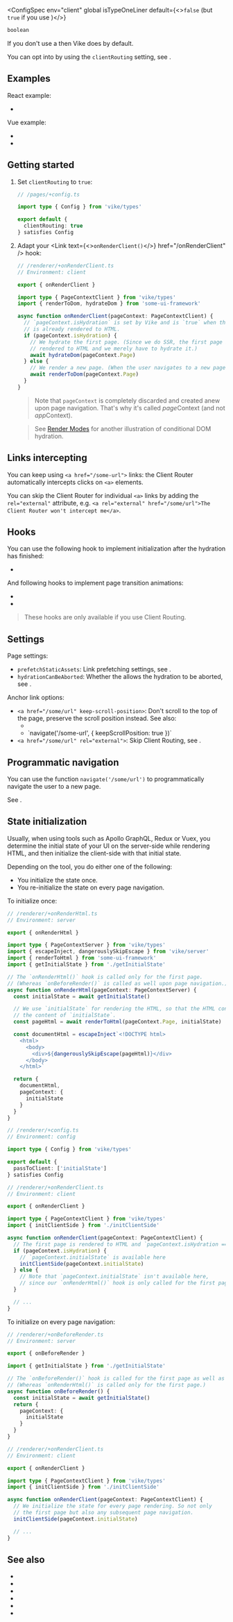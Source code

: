 
<ConfigSpec
  env="client"
  global
  isTypeOneLiner
  default={<><code>false</code> (but <code>true</code> if you use <UiFrameworkExtension succinct />)</>}
>
```ts
boolean
```
</ConfigSpec>

If you don't use a <UiFrameworkExtension /> then Vike does <Link text="Server Routing" href="/server-routing" /> by default.

You can opt into <Link text="Client Routing" href="/client-routing" /> by using the `clientRouting` setting, see <Link href="#getting-started" />.

<UseVikeExtensionUiFramework featureName="Client Routing" />


## Examples

React example:
 - <RepoLink path='/packages/create-vike-core/boilerplate-react-ts/renderer/+onRenderClient.tsx' />

Vue example:
 - <RepoLink path='/packages/create-vike-core/boilerplate-vue-ts/renderer/+onRenderClient.ts' />
 - <RepoLink path='/packages/create-vike-core/boilerplate-vue-ts/renderer/app.ts' />


## Getting started

1. Set `clientRouting` to `true`:
   ```ts
   // /pages/+config.ts
   
   import type { Config } from 'vike/types'

   export default {
     clientRouting: true
   } satisfies Config
   ```

2. Adapt your <Link text={<><code>onRenderClient()</code></>} href="/onRenderClient" /> hook:

   ```ts
   // /renderer/+onRenderClient.ts
   // Environment: client

   export { onRenderClient }
   
   import type { PageContextClient } from 'vike/types'
   import { renderToDom, hydrateDom } from 'some-ui-framework'

   async function onRenderClient(pageContext: PageContextClient) {
     // `pageContext.isHydration` is set by Vike and is `true` when the page
     // is already rendered to HTML.
     if (pageContext.isHydration) {
       // We hydrate the first page. (Since we do SSR, the first page is already
       // rendered to HTML and we merely have to hydrate it.)
       await hydrateDom(pageContext.Page)
     } else {
       // We render a new page. (When the user navigates to a new page.)
       await renderToDom(pageContext.Page)
     }
   }
   ```

   > Note that `pageContext` is completely discarded and created anew upon page navigation.
   > That's why it's called *page*Context (and not *app*Context).

   > See [Render Modes](/render-modes) for another illustration of conditional DOM hydration.


## Links intercepting

You can keep using `<a href="/some-url">` links: the Client Router automatically intercepts clicks on `<a>` elements.

You can skip the Client Router for individual `<a>` links by adding the `rel="external"` attribute, e.g. `<a rel="external" href="/some/url">The Client Router won't intercept me</a>`.


## Hooks

You can use the following hook to implement initialization after the <Link href="/hydration">hydration</Link> has finished:
 - <Link href="/onHydrationEnd" noBreadcrumb />

And following hooks to implement page transition animations:
 - <Link href="/onPageTransitionStart" noBreadcrumb />
 - <Link href="/onPageTransitionEnd" noBreadcrumb />

> These hooks are only available if you use Client Routing.


## Settings

Page settings:
- `prefetchStaticAssets`: Link prefetching settings, see <Link href="/prefetchStaticAssets" />.
- `hydrationCanBeAborted`: Whether the <Link text="UI framework" href="/ui-frameworks" /> allows the <Link href="/hydration">hydration</Link> to be aborted, see <Link href="/hydrationCanBeAborted" />.

Anchor link options:
- `<a href="/some/url" keep-scroll-position>`: Don't scroll to the top of the page, preserve the scroll position instead. See also:
  - <Link href="/keepScrollPosition" />
  - <Link href="/navigate#options">`navigate('/some-url', { keepScrollPosition: true })`</Link>
- `<a href="/some/url" rel="external">`: Skip Client Routing, see <Link href="#links-intercepting" />.


## Programmatic navigation

You can use the function `navigate('/some/url')` to programmatically navigate the user to a new page.

See <Link href="/navigate"/>.


## State initialization

Usually, when using tools such as Apollo GraphQL, Redux or Vuex, you determine the initial state of your UI on the server-side while rendering HTML, and then initialize the client-side with that initial state.

Depending on the tool, you do either one of the following:
 - You initialize the state once.
 - You re-initialize the state on every page navigation.

To initialize once:

```ts
// /renderer/+onRenderHtml.ts
// Environment: server

export { onRenderHtml }

import type { PageContextServer } from 'vike/types'
import { escapeInject, dangerouslySkipEscape } from 'vike/server'
import { renderToHtml } from 'some-ui-framework'
import { getInitialState } from './getInitialState'

// The `onRenderHtml()` hook is called only for the first page.
// (Whereas `onBeforeRender()` is called as well upon page navigation.)
async function onRenderHtml(pageContext: PageContextServer) {
  const initialState = await getInitialState()

  // We use `initialState` for rendering the HTML, so that the HTML contains
  // the content of `initialState`.
  const pageHtml = await renderToHtml(pageContext.Page, initialState)

  const documentHtml = escapeInject`<!DOCTYPE html>
    <html>
      <body>
        <div>${dangerouslySkipEscape(pageHtml)}</div>
      </body>
    </html>`

  return {
    documentHtml,
    pageContext: {
      initialState
    }
  }
}
```

```ts
// /renderer/+config.ts
// Environment: config

import type { Config } from 'vike/types'

export default {
  passToClient: ['initialState']
} satisfies Config
```

```ts
// /renderer/+onRenderClient.ts
// Environment: client

export { onRenderClient }

import type { PageContextClient } from 'vike/types'
import { initClientSide } from './initClientSide'

async function onRenderClient(pageContext: PageContextClient) {
  // The first page is rendered to HTML and `pageContext.isHydration === true`
  if (pageContext.isHydration) {
    // `pageContext.initialState` is available here
    initClientSide(pageContext.initialState)
  } else {
    // Note that `pageContext.initialState` isn't available here,
    // since our `onRenderHtml()` hook is only called for the first page.
  }

  // ...
}
```

To initialize on every page navigation:

```ts
// /renderer/+onBeforeRender.ts
// Environment: server

export { onBeforeRender }

import { getInitialState } from './getInitialState'

// The `onBeforeRender()` hook is called for the first page as well as upon page navigation.
// (Whereas `onRenderHtml()` is called only for the first page.)
async function onBeforeRender() {
  const initialState = await getInitialState()
  return {
    pageContext: {
      initialState
    }
  }
}
```

```ts
// /renderer/+onRenderClient.ts
// Environment: client

export { onRenderClient }

import type { PageContextClient } from 'vike/types'
import { initClientSide } from './initClientSide'

async function onRenderClient(pageContext: PageContextClient) {
  // We initialize the state for every page rendering. So not only
  // the first page but also any subsequent page navigation.
  initClientSide(pageContext.initialState)

  // ...
}
```


## See also

 - <Link href="/client-routing" />
 - <Link href="/navigate" />
 - <Link href="/onHydrationEnd" />
 - <Link href="/onPageTransitionStart" />
 - <Link href="/onPageTransitionEnd" />
 - <Link href="/prefetchStaticAssets" />
